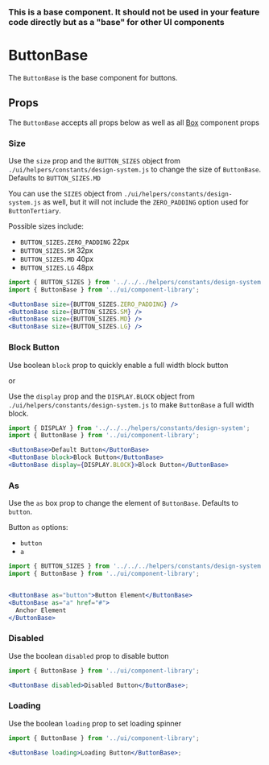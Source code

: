 
### This is a base component. It should not be used in your feature code directly but as a "base" for other UI components

# ButtonBase

The `ButtonBase` is the base component for buttons.

<Canvas>
  <Story id="ui-components-component-library-button-base-button-base-stories-js--default-story" />
</Canvas>

## Props

The `ButtonBase` accepts all props below as well as all [Box](/docs/ui-components-ui-box-box-stories-js--default-story#props) component props

<ArgsTable of={ButtonBase} />

### Size

Use the `size` prop and the `BUTTON_SIZES` object from `./ui/helpers/constants/design-system.js` to change the size of `ButtonBase`. Defaults to `BUTTON_SIZES.MD`

You can use the `SIZES` object from `./ui/helpers/constants/design-system.js` as well, but it will not include the `ZERO_PADDING` option used for `ButtonTertiary`.

Possible sizes include:

- `BUTTON_SIZES.ZERO_PADDING` 22px
- `BUTTON_SIZES.SM` 32px
- `BUTTON_SIZES.MD` 40px
- `BUTTON_SIZES.LG` 48px

<Canvas>
  <Story id="ui-components-component-library-button-base-button-base-stories-js--size" />
</Canvas>

```jsx
import { BUTTON_SIZES } from '../../../helpers/constants/design-system';
import { ButtonBase } from '../ui/component-library';

<ButtonBase size={BUTTON_SIZES.ZERO_PADDING} />
<ButtonBase size={BUTTON_SIZES.SM} />
<ButtonBase size={BUTTON_SIZES.MD} />
<ButtonBase size={BUTTON_SIZES.LG} />
```

### Block Button

Use boolean `block` prop to quickly enable a full width block button

or

Use the `display` prop and the `DISPLAY.BLOCK` object from `./ui/helpers/constants/design-system.js` to make `ButtonBase` a full width block.

<Canvas>
  <Story id="ui-components-component-library-button-base-button-base-stories-js--block" />
</Canvas>

```jsx
import { DISPLAY } from '../../../helpers/constants/design-system';
import { ButtonBase } from '../ui/component-library';

<ButtonBase>Default Button</ButtonBase>
<ButtonBase block>Block Button</ButtonBase>
<ButtonBase display={DISPLAY.BLOCK}>Block Button</ButtonBase>
```

### As

Use the `as` box prop to change the element of `ButtonBase`. Defaults to `button`.

Button `as` options:

- `button`
- `a`

<Canvas>
  <Story id="ui-components-component-library-button-base-button-base-stories-js--as" />
</Canvas>

```jsx
import { BUTTON_SIZES } from '../../../helpers/constants/design-system';
import { ButtonBase } from '../ui/component-library';


<ButtonBase as="button">Button Element</ButtonBase>
<ButtonBase as="a" href="#">
  Anchor Element
</ButtonBase>
```

### Disabled

Use the boolean `disabled` prop to disable button

<Canvas>
  <Story id="ui-components-component-library-button-base-button-base-stories-js--disabled" />
</Canvas>

```jsx
import { ButtonBase } from '../ui/component-library';

<ButtonBase disabled>Disabled Button</ButtonBase>;
```

### Loading

Use the boolean `loading` prop to set loading spinner

<Canvas>
  <Story id="ui-components-component-library-button-base-button-base-stories-js--loading" />
</Canvas>

```jsx
import { ButtonBase } from '../ui/component-library';

<ButtonBase loading>Loading Button</ButtonBase>;
```
